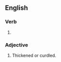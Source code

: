 ==English==

===Verb===
{{head|en|verb form}}

# {{en-past of|clabber}}
#: {{ux|en|He '''clabbered''' the milk.}}

===Adjective===
{{en-adj}}

# Thickened or curdled.
#: {{ux|en|The milk became '''clabbered'''.}}